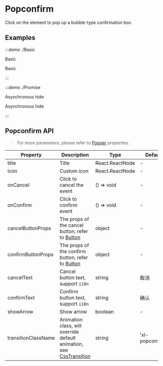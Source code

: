 # Popconfirm

Click on the element to pop up a bubble-type confirmation box.

## Examples

:::demo ./Basic

Basic

Basic

:::

:::demo ./Promise

Asynchronous hide

Asynchronous hide

:::

## Popconfirm API

> For more parameters, please refer to [Popper](/components/Popper) properties.

| Property | Description | Type | Default | Require |
| --- | --- | --- | --- | --- |
| title | Title | React.ReactNode | - | true |
| icon | Custom icon | React.ReactNode | - | false |
| onCancel | Click to cancel the event | () => void | - | false |
| onConfirm | Click to confirm event | () => void | - | false |
| cancelButtonProps | The props of the cancel button, refer to [Button](/components/Button) | object | - | false |
| confirmButtonProps | The props of the confirm button, refer to [Button](/components/Button) | object | - | false |
| cancelText | Cancel button text, support `i18n` | string | 取消 | false |
| confirmText | Confirm button text, support `i18n` | string | 确认 | false |
| showArrow | Show arrow | boolean | - | false |
| transitionClassName | Animation class, will override default animation, see [CssTransition](/components/CssTransition) | string | 'xl-popconfirm' | false |
